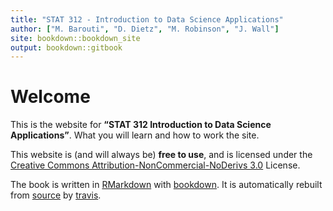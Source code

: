 ```yaml
---
title: "STAT 312 - Introduction to Data Science Applications"
author: ["M. Barouti", "D. Dietz", "M. Robinson", "J. Wall"]
site: bookdown::bookdown_site
output: bookdown::gitbook
---
```


# Welcome {-} 

This is the website for __"STAT 312 Introduction to Data Science Applications"__. What you will learn and how to work the site.

This website is (and will always be) __free to use__, and is licensed under the [Creative Commons Attribution-NonCommercial-NoDerivs 3.0](http://creativecommons.org/licenses/by-nc-nd/3.0/us/) License. 

The book is written in [RMarkdown](https://rmarkdown.rstudio.com) with [bookdown](https://bookdown.org). It is automatically rebuilt from [source](https://github.com/hadley/r4ds) by [travis](http://travis-ci.org/). 